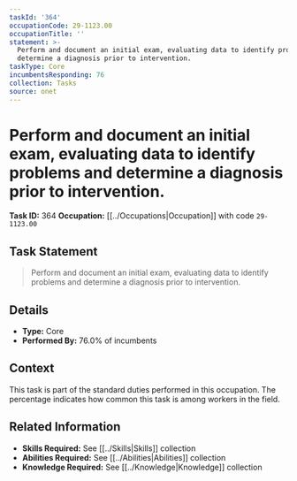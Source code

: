 ```yaml
---
taskId: '364'
occupationCode: 29-1123.00
occupationTitle: ''
statement: >-
  Perform and document an initial exam, evaluating data to identify problems and
  determine a diagnosis prior to intervention.
taskType: Core
incumbentsResponding: 76
collection: Tasks
source: onet
---
```

# Perform and document an initial exam, evaluating data to identify problems and determine a diagnosis prior to intervention.

**Task ID:** 364
**Occupation:** [[../Occupations|Occupation]] with code `29-1123.00`

## Task Statement

> Perform and document an initial exam, evaluating data to identify problems and determine a diagnosis prior to intervention.

## Details

- **Type:** Core
- **Performed By:** 76.0% of incumbents

## Context

This task is part of the standard duties performed in this occupation. The percentage indicates how common this task is among workers in the field.

## Related Information

- **Skills Required:** See [[../Skills|Skills]] collection
- **Abilities Required:** See [[../Abilities|Abilities]] collection
- **Knowledge Required:** See [[../Knowledge|Knowledge]] collection
